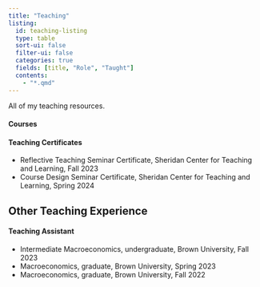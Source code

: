 ```yaml
---
title: "Teaching"
listing:
  id: teaching-listing
  type: table
  sort-ui: false
  filter-ui: false
  categories: true
  fields: [title, "Role", "Taught"]
  contents:
    - "*.qmd"
---
```


All of my teaching resources.

#### Courses

::: {#teaching-listing}
:::


#### Teaching Certificates

- Reflective Teaching Seminar Certificate, Sheridan Center for Teaching and Learning, Fall 2023
- Course Design Seminar Certificate, Sheridan Center for Teaching and Learning, Spring 2024

## Other Teaching Experience

#### Teaching Assistant

- Intermediate Macroeconomics, undergraduate, Brown University, Fall 2023
- Macroeconomics, graduate, Brown University, Spring 2023
- Macroeconomics, graduate, Brown University, Fall 2022